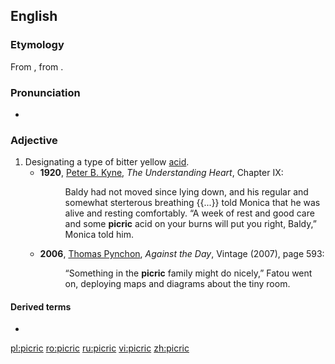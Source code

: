 ==English==

===Etymology===
From {{etyl|fr|en}} {{m|fr|picrique}}, from {{etyl|grc|en}} {{m|grc|πικρός||bitter}}.

===Pronunciation===
* {{IPA|/ˈpɪkɹɪk/|lang=en}}

===Adjective===
{{en-adj}}

# Designating a type of bitter yellow [[acid]].
#* '''1920''', [[w:Peter B. Kyne|Peter B. Kyne]], ''The Understanding Heart'', Chapter IX:
#*: Baldy had not moved since lying down, and his regular and somewhat sterterous breathing {{...}} told Monica that he was alive and resting comfortably. “A week of rest and good care and some '''picric''' acid on your burns will put you right, Baldy,” Monica told him.
#* '''2006''', [[w:Thomas Pynchon|Thomas Pynchon]], ''Against the Day'', Vintage (2007), page 593:
#*: “Something in the '''picric''' family might do nicely,” Fatou went on, deploying maps and diagrams about the tiny room.

====Derived terms====
* {{l|en|picric acid}}

[[pl:picric]]
[[ro:picric]]
[[ru:picric]]
[[vi:picric]]
[[zh:picric]]